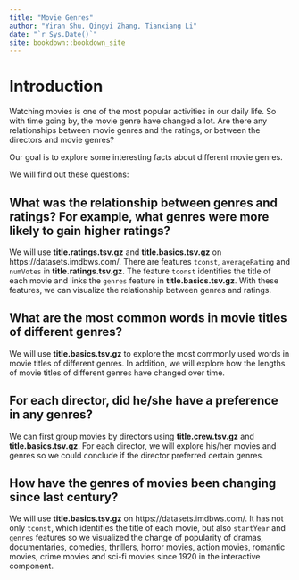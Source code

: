 ```yaml
--- 
title: "Movie Genres"
author: "Yiran Shu, Qingyi Zhang, Tianxiang Li"
date: "`r Sys.Date()`"
site: bookdown::bookdown_site
---
```


# Introduction

Watching movies is one of the most popular activities in our daily life. So with time going by, the movie genre have changed a lot. Are there any relationships between movie genres and the ratings, or between the directors and movie genres? 

Our goal is to explore some interesting facts about different movie genres.

We will find out these questions:
  
## What was the relationship between genres and ratings? For example, what genres were more likely to gain higher ratings?
  We will use **title.ratings.tsv.gz** and **title.basics.tsv.gz** on https://datasets.imdbws.com/. There are features `tconst`, `averageRating` and `numVotes` in **title.ratings.tsv.gz**. The feature `tconst` identifies the title of each movie and links the `genres` feature in **title.basics.tsv.gz**. With these features, we can visualize the relationship between genres and ratings.
  
## What are the most common words in movie titles of different genres?
  We will use **title.basics.tsv.gz** to explore the most commonly used words in movie titles of different genres. In addition, we will explore how the lengths of movie titles of different genres have changed over time. 

## For each director, did he/she have a preference in any genres?
  We can first group movies by directors using **title.crew.tsv.gz** and **title.basics.tsv.gz**. For each director, we will explore his/her movies and genres so we could conclude if the director preferred certain genres.
  
## How have the genres of movies been changing since last century?
  We will use **title.basics.tsv.gz** on https://datasets.imdbws.com/. It has not only `tconst`, which identifies the title of each movie, but also `startYear` and `genres` features so we visualized the change of popularity of dramas, documentaries, comedies, thrillers, horror movies, action movies, romantic movies, crime movies and sci-fi movies since 1920 in the interactive component. 
